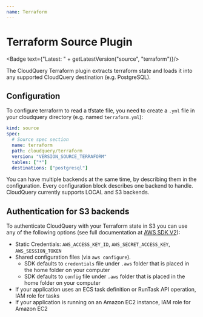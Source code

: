 ```yaml
---
name: Terraform
---
```

# Terraform Source Plugin


<Badge text={"Latest: " + getLatestVersion("source", "terraform")}/>

The CloudQuery Terraform plugin extracts terraform state and loads it into any supported CloudQuery destination (e.g. PostgreSQL).

## Configuration

To configure terraform to read a tfstate file, you need to create a `.yml` file in your cloudquery directory (e.g. named `terraform.yml`):

```yaml
kind: source
spec:
  # Source spec section
  name: terraform
  path: cloudquery/terraform
  version: "VERSION_SOURCE_TERRAFORM"
  tables: ["*"]
  destinations: ["postgresql"]
```

You can have multiple backends at the same time, by describing them in the configuration. Every configuration block describes one backend to handle.
CloudQuery currently supports LOCAL and S3 backends.

## Authentication for S3 backends

To authenticate CloudQuery with your Terraform state in S3 you can use any of the following options (see full documentation at [AWS SDK V2](https://aws.github.io/aws-sdk-go-v2/docs/configuring-sdk/#specifying-credentials)):

- Static Credentials: `AWS_ACCESS_KEY_ID`, `AWS_SECRET_ACCESS_KEY`, `AWS_SESSION_TOKEN`
- Shared configuration files (via `aws configure`).
  - SDK defaults to `credentials` file under `.aws` folder that is placed in the home folder on your computer
  - SDK defaults to `config` file under `.aws` folder that is placed in the home folder on your computer
- If your application uses an ECS task definition or RunTask API operation, IAM role for tasks
- If your application is running on an Amazon EC2 instance, IAM role for Amazon EC2